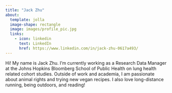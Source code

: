 ```yaml
---
title: "Jack Zhu"
about:
  template: jolla
  image-shape: rectangle
  image: images/profile_pic.jpg
  links:
    - icon: linkedin
      text: LinkedIn
      href: https://www.linkedin.com/in/jack-zhu-0617a493/
---
```


Hi! My name is Jack Zhu. I'm currently working as a Research Data Manager at the Johns Hopkins Bloomberg School of Public Health on lung health related cohort studies. Outside of work and academia, I am passionate about animal rights and trying new vegan recipes. I also love long-distance running, being outdoors, and reading!
